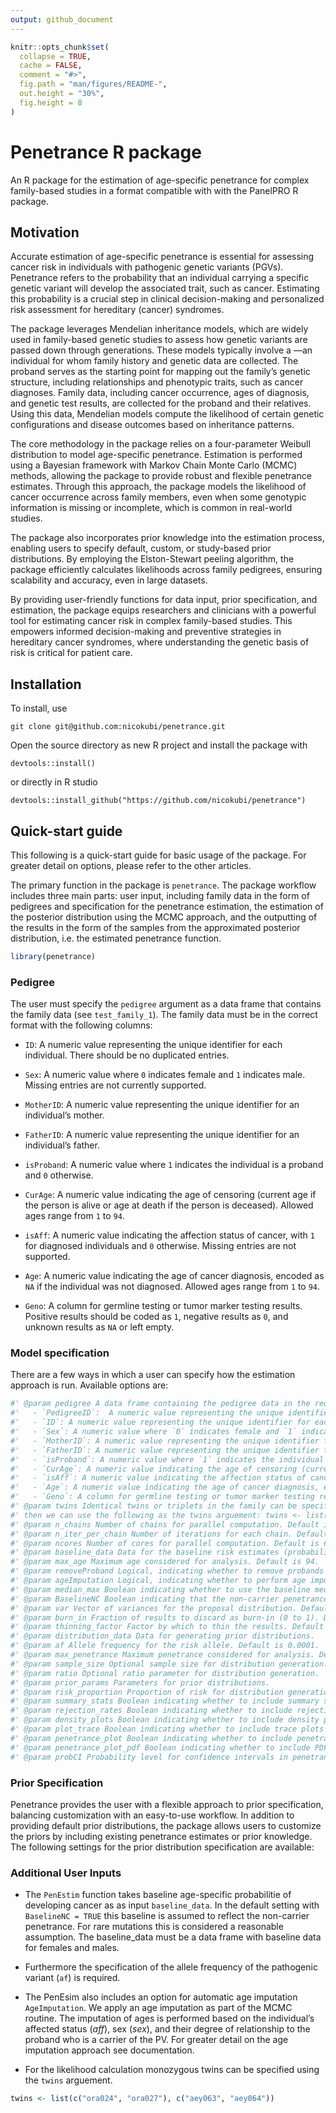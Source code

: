 ```yaml
---
output: github_document
---
```


<!-- README.md is generated from README.Rmd. Please edit that file -->

```r
knitr::opts_chunk$set(
  collapse = TRUE,
  cache = FALSE,
  comment = "#>",
  fig.path = "man/figures/README-",
  out.height = "30%",
  fig.height = 8
)
```


# Penetrance R package

An R package for the estimation of age-specific penetrance for complex family-based studies in a format compatible with with the PanelPRO R package.

## Motivation

Accurate estimation of age-specific penetrance is essential for assessing cancer risk in individuals with pathogenic genetic variants (PGVs). Penetrance refers to the probability that an individual carrying a specific genetic variant will develop the associated trait, such as cancer. Estimating this probability is a crucial step in clinical decision-making and personalized risk assessment for hereditary (cancer) syndromes.

The \textit{penetrance} package leverages Mendelian inheritance models, which are widely used in family-based genetic studies to assess how genetic variants are passed down through generations. These models typically involve a \textbf{proband}—an individual for whom family history and genetic data are collected. The proband serves as the starting point for mapping out the family’s genetic structure, including relationships and phenotypic traits, such as cancer diagnoses. Family data, including cancer occurrence, ages of diagnosis, and genetic test results, are collected for the proband and their relatives. Using this data, Mendelian models compute the likelihood of certain genetic configurations and disease outcomes based on inheritance patterns.

The core methodology in the \textit{penetrance} package relies on a four-parameter Weibull distribution to model age-specific penetrance. Estimation is performed using a Bayesian framework with Markov Chain Monte Carlo (MCMC) methods, allowing the package to provide robust and flexible penetrance estimates. Through this approach, the package models the likelihood of cancer occurrence across family members, even when some genotypic information is missing or incomplete, which is common in real-world studies.

The \textit{penetrance} package also incorporates prior knowledge into the estimation process, enabling users to specify default, custom, or study-based prior distributions. By employing the Elston-Stewart peeling algorithm, the package efficiently calculates likelihoods across family pedigrees, ensuring scalability and accuracy, even in large datasets.

By providing user-friendly functions for data input, prior specification, and estimation, the \textit{penetrance} package equips researchers and clinicians with a powerful tool for estimating cancer risk in complex family-based studies. This empowers informed decision-making and preventive strategies in hereditary cancer syndromes, where understanding the genetic basis of risk is critical for patient care.

## Installation

To install, use

```
git clone git@github.com:nicokubi/penetrance.git
```
Open the source directory as new R project and install the package with 

```
devtools::install()
```

or directly in R studio

```
devtools::install_github("https://github.com/nicokubi/penetrance")
```

## Quick-start guide
This following is a quick-start guide for basic usage of the package. For greater detail on options, please refer to the other articles. 

The primary function in the package is `penetrance`. The package workflow includes three main parts: user input, including family data in the form of pedigrees and specification for the penetrance estimation, the estimation of the posterior distribution using the MCMC approach, and the outputting of the results in the form of the samples from the approximated posterior distribution, i.e. the estimated penetrance function. 

```r
library(penetrance)
```


### Pedigree 

The user must specify the `pedigree` argument as a data frame that contains the family data (see `test_family_1`). The family data must be in the correct format with the following columns:

- `ID`: A numeric value representing the unique identifier for each individual. There should be no duplicated entries.
  
- `Sex`: A numeric value where `0` indicates female and `1` indicates male. Missing entries are not currently supported.
  
- `MotherID`: A numeric value representing the unique identifier for an individual's mother.
  
- `FatherID`: A numeric value representing the unique identifier for an individual's father.
  
- `isProband`: A numeric value where `1` indicates the individual is a proband and `0` otherwise.
  
- `CurAge`: A numeric value indicating the age of censoring (current age if the person is alive or age at death if the person is deceased). Allowed ages range from `1` to `94`.
  
- `isAff`: A numeric value indicating the affection status of cancer, with `1` for diagnosed individuals and `0` otherwise. Missing entries are not supported.
  
- `Age`: A numeric value indicating the age of cancer diagnosis, encoded as `NA` if the individual was not diagnosed. Allowed ages range from `1` to `94`.
  
- `Geno`: A column for germline testing or tumor marker testing results. Positive results should be coded as `1`, negative results as `0`, and unknown results as `NA` or left empty.


### Model specification

There are a few ways in which a user can specify how the estimation approach is run. 
Available options are: 

```r
#' @param pedigree A data frame containing the pedigree data in the required format. It should include the following columns:
#'   - `PedigreeID`:  A numeric value representing the unique identifier for each family There should be no duplicated entries.
#'   - `ID`: A numeric value representing the unique identifier for each individual. There should be no duplicated entries.
#'   - `Sex`: A numeric value where `0` indicates female and `1` indicates male. Missing entries are not currently supported.
#'   - `MotherID`: A numeric value representing the unique identifier for an individual's mother.
#'   - `FatherID`: A numeric value representing the unique identifier for an individual's father.
#'   - `isProband`: A numeric value where `1` indicates the individual is a proband and `0` otherwise.
#'   - `CurAge`: A numeric value indicating the age of censoring (current age if the person is alive or age at death if the person is deceased). Allowed ages range from `1` to `94`.
#'   - `isAff`: A numeric value indicating the affection status of cancer, with `1` for diagnosed individuals and `0` otherwise. Missing entries are not supported.
#'   - `Age`: A numeric value indicating the age of cancer diagnosis, encoded as `NA` if the individual was not diagnosed. Allowed ages range from `1` to `94`.
#'   - `Geno`: A column for germline testing or tumor marker testing results. Positive results should be coded as `1`, negative results as `0`, and unknown results as `NA` or left empty.
#' @param twins Identical twins or triplets in the family can be specifed. For example, to indicate that `ora024` and `ora027` are identical twins, and so are `aey063` and `aey064`, 
#' then we can use the following as the twins arguement: twins <- list(c("ora024", "ora027"), c("aey063", "aey064"))
#' @param n_chains Number of chains for parallel computation. Default is 1.
#' @param n_iter_per_chain Number of iterations for each chain. Default is 10000.
#' @param ncores Number of cores for parallel computation. Default is 6.
#' @param baseline_data Data for the baseline risk estimates (probability of developing cancer), such as population-level risk from a cancer registry. Default is the allele frequency for MLH1 from the PanelPRO database.
#' @param max_age Maximum age considered for analysis. Default is 94.
#' @param removeProband Logical, indicating whether to remove probands from the analysis. Default is FALSE.
#' @param ageImputation Logical, indicating whether to perform age imputation. Default is FALSE.
#' @param median_max Boolean indicating whether to use the baseline median age or max_age as an upper bound for the median proposal. Default is TRUE.
#' @param BaselineNC Boolean indicating that the non-carrier penetrance is assumed to be the baseline penetrance. Default is TRUE.
#' @param var Vector of variances for the proposal distribution. Default is c(0.1, 0.1, 2, 2, 5, 5, 5, 5).
#' @param burn_in Fraction of results to discard as burn-in (0 to 1). Default is 0 (no burn-in).
#' @param thinning_factor Factor by which to thin the results. Default is 1 (no thinning).
#' @param distribution_data Data for generating prior distributions.
#' @param af Allele frequency for the risk allele. Default is 0.0001.
#' @param max_penetrance Maximum penetrance considered for analysis. Default is 1.
#' @param sample_size Optional sample size for distribution generation.
#' @param ratio Optional ratio parameter for distribution generation.
#' @param prior_params Parameters for prior distributions.
#' @param risk_proportion Proportion of risk for distribution generation.
#' @param summary_stats Boolean indicating whether to include summary statistics in the output. Default is TRUE.
#' @param rejection_rates Boolean indicating whether to include rejection rates in the output. Default is TRUE.
#' @param density_plots Boolean indicating whether to include density plots in the output. Default is TRUE.
#' @param plot_trace Boolean indicating whether to include trace plots in the output. Default is TRUE.
#' @param penetrance_plot Boolean indicating whether to include penetrance plots in the output. Default is TRUE.
#' @param penetrance_plot_pdf Boolean indicating whether to include PDF plots in the output. Default is TRUE.
#' @param probCI Probability level for confidence intervals in penetrance plots. Default is 0.95.
```


### Prior Specification

Penetrance provides the user with a flexible approach to prior specification, balancing customization with an easy-to-use workflow. In addition to providing default prior distributions, the package allows users to customize the priors by including existing penetrance estimates or prior knowledge. The following settings for the prior distribution specification are available: 
\begin{enumerate}
    \item \textbf{Default:} The default setting employs pre-specified, uninformative priors. 
    \item \textbf{Custom Parameters:} The user has the option to tune the parameters of the default setting directly by overwriting the parameters in the $prior\_dist\_default$ object.
    \item \textbf{Prior Elicitation from Existing Studies:} Alternatively, we provide the user with the option to input data from previous penetrance studies to automatically elicit customized priors. Depending on the combination of inputs provided, the default setting is adjusted to reflect the additional information. The user has the option to provide a combination of the following inputs:
    \begin{enumerate}
        \item \textbf{Age Distribution and Number of People at Risk:} The $distribution\_data\_default$ can be populated with additional information on the age distribution ($age$ column) and the number of individuals at risk ($at\_risk$ column) (see Table \ref{tab: autoPriors}).
        \item \textbf{Age Distribution and Total Sample Size:} When only the age distribution is available, the user only populates the $age$ column of the $distribution\_data\_default$ dataframe. The distribution of the people at risks is calculated based on the default risk proportions, $risk\_proportions\_default$. 
        \item \textbf{Odds or Relative Risk (RR) Ratios:} An overall Odds or Relative Risk (RR) ratio can also be added using the parameter $ratio$. The effect of including Odds or RR will only affect the prior distribution by scaling the SEER baseline estimate by the ratio. 
    \end{enumerate}
\end{enumerate}

### Additional User Inputs

- The `PenEstim` function takes baseline age-specific probabilitie of developing cancer as as input `baseline_data`. In the default setting with `BaselineNC = TRUE` this baseline is assumed to reflect the non-carrier penetrance. For rare mutations this is considered a reasonable assumption. The baseline_data must be a data frame with baseline data for females and males. 

- Furthermore the specification of the allele frequency of the pathogenic variant (`af`) is required. 

- The PenEsim also includes an option for automatic age imputation `AgeImputation`. We apply an age imputation as part of the MCMC routine. The imputation of ages is performed based on the individual's affected status ($aff$), sex ($sex$), and their degree of relationship to the proband who is a carrier of the PV. For greater detail on the age imputation approach see documentation. 

- For the likelihood calculation monozygous twins can be specified using the `twins` arguement. 
```r

twins <- list(c("ora024", "ora027"), c("aey063", "aey064"))

```
